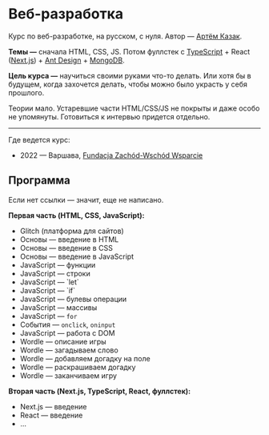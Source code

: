 
# Веб-разработка

Курс по веб-разработке, на русском, с нуля. Автор — [Артём Казак](https://artyom.me).

**Темы —** сначала HTML, CSS, JS. Потом фуллстек с [TypeScript](https://www.typescriptlang.org/) + React ([Next.js](https://nextjs.org/)) + [Ant Design](https://ant.design/) + [MongoDB](https://www.mongodb.com/).

**Цель курса —** научиться своими руками что-то делать. Или хотя бы в будущем, когда захочется делать, чтобы можно было украсть у себя прошлого.

<p><span className="small text-muted">Теории мало. Устаревшие части HTML/CSS/JS не покрыты и даже особо не упомянуты. Готовиться к интервью придется отдельно.</span></p>

---

Где ведется курс:

* 2022 — Варшава, [Fundacja Zachód-Wschód Wsparcie](https://fzww.pl/)

## Программа

Если нет ссылки — значит, еще не написано.

**Первая часть (HTML, CSS, JavaScript):**

* <Link href="/glitch"><a>Glitch (платформа для сайтов)</a></Link>
* <Link href="/basics/1"><a>Основы — введение в HTML</a></Link>
* <Link href="/basics/2"><a>Основы — введение в CSS</a></Link>
* Основы — введение в JavaScript
* JavaScript — функции
* JavaScript — строки
* <Link href="/js/let"><a>JavaScript — `let`</a></Link>
* <Link href="/js/if"><a>JavaScript — `if`</a></Link>
* JavaScript — булевы операции
* JavaScript — массивы
* JavaScript — `for`
* События — `onclick`, `oninput`
* JavaScript — работа с DOM
* Wordle — описание игры
* Wordle — загадываем слово
* Wordle — добавляем догадку на поле
* Wordle — раскрашиваем догадку
* Wordle — заканчиваем игру

**Вторая часть (Next.js, TypeScript, React, фуллстек):**

* Next.js — введение
* React — введение
* ...